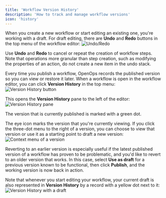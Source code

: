 ```yaml
---
title: 'Workflow Version History'
description: 'How to track and manage workflow versions'
icon: 'history'
---
```


When you create a new workflow or start editing an existing one, you're working with a draft. For draft editing, there are **Undo** and **Redo** buttons in the top menu of the workflow editor:
![Undo/Redo](/images/versioning-undo-redo.png)

Use **Undo** and **Redo** to cancel or repeat the creation of workflow steps. Note that operations more granular than step creation, such as modifying the properties of an action, do not create a new item in the undo stack.

Every time you publish a workflow, OpenOps records the published version so you can view or restore it later. When a workflow is open in the workflow editor, you can click **Version History** in the top menu:
![Version History button](/images/versioning-menu-versions-history.png)

This opens the **Version History** pane to the left of the editor:
![Version History pane](/images/versioning-version-history.png)

The version that is currently published is marked with a green dot.

The eye icon marks the version that you're currently viewing. If you click the three-dot menu to the right of a version, you can choose to view that version or use it as a starting point to draft a new version:
![Context menu of a version](/images/versioning-context-menu.png)

Reverting to an earlier version is especially useful if the latest published version of a workflow has proven to be problematic, and you'd like to revert to an older version that works. In this case, select **Use as draft** for a previous version known to be functional, then click **Publish**, and the working version is now back in action.

Note that whenever you start editing your workflow, your current draft is also represented in **Version History** by a record with a yellow dot next to it:
![Version History with a draft](/images/versioning-version-history-draft.png)

